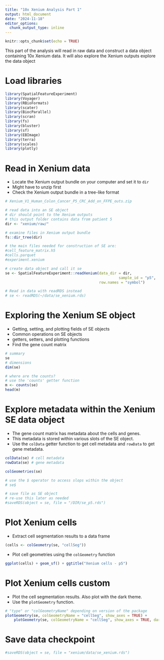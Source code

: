 ```yaml
---
title: "10x Xenium Analysis Part 1"
output: html_document
date: "2024-11-18"
editor_options: 
  chunk_output_type: inline
---
```


```r
knitr::opts_chunk$set(echo = TRUE)
```

This part of the analysis will read in raw data and construct a data object containing 10x Xenium data. It will also explore the Xenium outputs explore the data object

# Load libraries

```r
library(SpatialFeatureExperiment)
library(Voyager)
library(RBioFormats)
library(scater)
library(BiocParallel)
library(scran)
library(fs)
library(bluster)
library(sf)
library(EBImage)
library(terra)
library(scales)
library(plotly)
```

# Read in Xenium data

* Locate the Xenium output bundle on your computer and set it to ```dir```
* Might have to unzip first
* Check the Xenium output bundle in a tree-like format

```r
# Xenium_V1_Human_Colon_Cancer_P5_CRC_Add_on_FFPE_outs.zip

# read data into an SE object
# dir should point to the Xenium outputs
# this output folder contains data from patient 5
dir <- "xenium/raw/"

# examine files in Xenium output bundle
fs::dir_tree(dir)

# the main files needed for construction of SE are:
#cell_feature_matrix.h5
#cells.parquet
#experiment.xenium

# create data object and call it se
se <- SpatialFeatureExperiment::readXenium(data_dir = dir, 
                                                    sample_id = "p5",
                                           row.names = "symbol")

# Read in data with readRDS instead
# se <- readRDS(~/data/se_xenium.rds)
```

# Exploring the Xenium SE object

* Getting, setting, and plotting fields of SE objects
* Common operations on SE objects
* getters, setters, and plotting functions
* Find the gene count matrix

```r
# summary
se
# dimensions
dim(se)

# where are the counts?
# use the 'counts' getter function 
m <- counts(se)
head(m)
```

# Explore metadata within the Xenium SE data object

* The gene count matrix has metadata about the cells and genes.
* This metadata is stored within various slots of the SE object.
* Use the ```colData``` getter function to get cell metadata and ```rowData``` to get gene metadata.

```r
colData(se) # cell metadata
rowData(se) # gene metadata

colGeometries(se)

# use the $ operator to access slops within the object
# se$

# save file as SE object
# re-use this later as needed
#saveRDS(object = se, file = "/DIR/se_p5.rds")
```

# Plot Xenium cells

* Extract cell segmentation results to a data frame

```r
(cells <- colGeometry(se, "cellSeg"))
```

* Plot cell geometries using the ```colGeometry``` function

```r
ggplot(cells) + geom_sf() + ggtitle("Xenium cells - p5")
```

# Plot Xenium cells custom

* Plot the cell segmentation results. Also plot with the dark theme. 
* Use the ```plotGeometry``` function. 

```r
# "type" or "colGeometryName" depending on version of the package
plotGeometry(se, colGeometryName = "cellSeg", show_axes = TRUE) +
    plotGeometry(se, colGeometryName = "cellSeg", show_axes = TRUE, dark = TRUE)
```

# Save data checkpoint

```r
#saveRDS(object = se, file = "xenium/data/se_xenium.rds")
```
